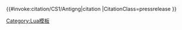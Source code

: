 <includeonly>{{#invoke:citation/CS1/Antigng|citation
|CitationClass=pressrelease 
<!--|type={{{type|Press release}}} -->
}}</includeonly><noinclude>
{{documentation|content=

The '''[[Template:Cite_press_release/new]]''' uses the [[Lua script]] interface with [[Module:Citation/CS1/sandbox]] to format press-release cites using the [[wp:CS1|Citation Style 1]] for cite parameters.
}}

[[Category:Lua模板]]
</noinclude>